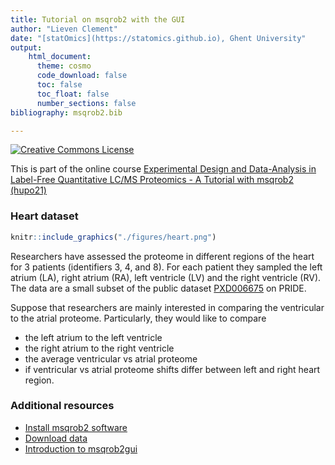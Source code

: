 ```yaml
---
title: Tutorial on msqrob2 with the GUI
author: "Lieven Clement"
date: "[statOmics](https://statomics.github.io), Ghent University"
output:
    html_document:
      theme: cosmo      
      code_download: false
      toc: false
      toc_float: false
      number_sections: false
bibliography: msqrob2.bib

---
```


<a rel="license" href="https://creativecommons.org/licenses/by-nc-sa/4.0"><img alt="Creative Commons License" style="border-width:0" src="https://i.creativecommons.org/l/by-nc-sa/4.0/88x31.png" /></a>

This is part of the online course [Experimental Design and Data-Analysis in Label-Free Quantitative LC/MS Proteomics - A Tutorial with msqrob2 (hupo21)](https://statomics.github.io/hupo21/)


### Heart dataset

```r
knitr::include_graphics("./figures/heart.png")
```

Researchers have assessed the proteome in different regions of the heart for 3 patients (identifiers 3, 4, and 8). For each patient they sampled the left atrium (LA), right atrium (RA), left ventricle (LV) and the right ventricle (RV). The data are a small subset of the public dataset  [PXD006675](https://www.ebi.ac.uk/pride/archive/projects/PXD006675) on PRIDE.

Suppose that researchers are mainly interested in comparing the ventricular to the atrial proteome.
Particularly, they would like to compare 

- the left atrium to the left ventricle
- the right atrium to the right ventricle
- the average ventricular vs atrial proteome 
- if ventricular vs atrial proteome shifts differ between left and right heart region.


### Additional resources

- [Install msqrob2 software](./software.html)
- [Download data](https://github.com/statOmics/hupo21/archive/refs/heads/data.zip)
- [Introduction to msqrob2gui](https://statomics.github.io/PDA21/cptac_robust_gui.html)


